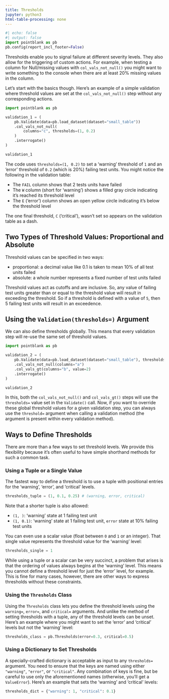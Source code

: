 ```yaml
---
title: Thresholds
jupyter: python3
html-table-processing: none
---
```


 ```python
#| echo: false
#| output: false
import pointblank as pb
pb.config(report_incl_footer=False)
```

Thresholds enable you to signal failure at different severity levels. They also allow for the
triggering of custom actions. For example, when testing a column for Null/missing values with
`col_vals_not_null()` you might want to write something to the console when there are at least 20%
missing values in the column.

Let's start with the basics though. Here's an example of a simple validation where threshold values
are set at the `col_vals_not_null()` step without any corresponding actions.

```python
import pointblank as pb

validation_1 = (
    pb.Validate(data=pb.load_dataset(dataset="small_table"))
    .col_vals_not_null(
        columns="c", thresholds=(1, 0.2)
    )
    .interrogate()
)

validation_1
```

The code uses `thresholds=(1, 0.2)` to set a 'warning' threshold of `1` and an 'error' threshold of
`0.2` (which is 20%) failing test units. You might notice the following in the validation table:

- The `FAIL` column shows that 2 tests units have failed
- The `W` column (short for 'warning') shows a filled gray circle indicating it's reached its
threshold level
- The `E` ('error') column shows an open yellow circle indicating it's below the threshold
level

The one final threshold, `C` ('critical'), wasn't set so appears on the validation table as a dash.

## Two Types of Threshold Values: Proportional and Absolute

Threshold values can be specified in two ways:

- proportional: a decimal value like 0.1 is taken to mean 10% of all test units failed
- absolute: a whole number represents a fixed number of test units failed

Threshold values act as cutoffs and are inclusive. So, any value of failing test units greater than
or equal to the threshold value will result in exceeding the threshold. So if a threshold is defined
with a value of `5`, then 5 failing test units will result in an exceedence.

## Using the `Validation(thresholds=)` Argument

We can also define thresholds globally. This means that every validation step will re-use the same
set of threshold values.

```python
import pointblank as pb

validation_2 = (
    pb.Validate(data=pb.load_dataset(dataset="small_table"), thresholds=(1, 0.1))
    .col_vals_not_null(columns="a")
    .col_vals_gt(columns="b", value=2)
    .interrogate()
)

validation_2
```

In this, both the `col_vals_not_null()` and `col_vals_gt()` steps will use the `thresholds=` value
set in the `Validate()` call. Now, if you want to override these global threshold values for a given
validation step, you can always use the `threshold=` argument when calling a validation method (the
argument is present within every validation method).

## Ways to Define Thresholds

There are more than a few ways to set threshold levels. We provide this flexibility because it's
often useful to have simple shorthand methods for such a common task.

### Using a Tuple or a Single Value

The fastest way to define a threshold is to use a tuple with positional entries for the 'warning',
'error', and 'critical' levels.

```python
thresholds_tuple = (1, 0.1, 0.25) # (warning, error, critical)
```

Note that a shorter tuple is also allowed:

- `(1, )`: 'warning' state at 1 failing test unit
- `(1, 0.1)`: 'warning' state at 1 failing test unit, `error` state at 10% failing test units

You can even use a scalar value (float between `0` and `1` or an integer). That single value
represents the threshold value for the 'warning' level:

```python
thresholds_single = 1
```

While using a tuple or a scalar can be very succinct, a problem that arises is that the ordering of
values always begins at the 'warning' level. This means you cannot define a threshold level for just
the 'error' level, for example. This is fine for many cases, however, there are other ways to
express thresholds without these constraints.

### Using the `Thresholds` Class

Using the `Thresholds` class lets you define the threshold levels using the `warning=`, `error=`,
and `critical=` arguments. And unlike the method of setting thresholds with a tuple, any of the
threshold levels can be unset. Here's an example where you might want to set the 'error' and
'critical' levels but not the 'warning' level:

```python
thresholds_class = pb.Thresholds(error=0.3, critical=0.5)
```

### Using a Dictionary to Set Thresholds

A specially-crafted dictionary is acceptable as input to any `thresholds=` argument. You need to
ensure that the keys are named using either `"warning"`, `"error"`, or `"critical"`. Any combination
of keys is fine, but be careful to use only the aforementioned names (otherwise, you'll get a
`ValueError`). Here's an example that sets the 'warning' and 'critical' levels:

```python
thresholds_dict = {"warning": 1, "critical": 0.1}
```
